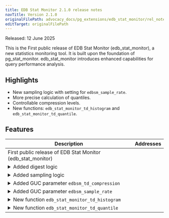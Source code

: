 ```yaml
---
title: EDB Stat Monitor 2.1.0 release notes
navTitle: Version 2.1.0
originalFilePath: advocacy_docs/pg_extensions/edb_stat_monitor/rel_notes/src/edb_stat_monitor_2.1.0.yml
editTarget: originalFilePath
---
```


Released: 12 June 2025

This is the First public release of EDB Stat Monitor (edb_stat_monitor), a new statistics monitoring tool. 
It is built upon the foundation of pg_stat_monitor. 
edb_stat_monitor introduces enhanced capabilities for query performance analysis.

## Highlights

- New sampling logic with setting for `edbsm_sample_rate`.
- More precise calculation of quantiles.
- Controllable compression levels.
- New functions: `edb_stat_monitor_td_histogram` and `edb_stat_monitor_td_quantile`.

## Features

<table class="table w-100"><thead><tr><th>Description</th><th width="10%">Addresses</th></tr></thead><tbody>
<tr><td>First public release of EDB Stat Monitor (edb_stat_monitor)</td><td></td></tr>
<tr><td><details><summary>Added digest logic</summary><hr/><p>The digest logic has been added to the collection of execution time data,
allowing for the calculation of more precise quantiles. This enhancement
improves the accuracy of query performance analysis by providing better
insights into execution time distribution.</p>
</details></td><td></td></tr>
<tr><td><details><summary>Added sampling logic</summary><hr/><p>Captures a subset of incoming queries. This provides a representative &quot;taste&quot; of system activity, offering crucial insights into performance and usage.</p>
</details></td><td></td></tr>
<tr><td><details><summary>Added GUC parameter <code>edbsm_td_compression</code></summary><hr/><p>A new GUC parameter, <code>edbsm_td_compression</code>, has been introduced to control the
compression level of the t-digest data structure. This allows users to
optimize the balance between memory usage and accuracy in execution time
quantile calculations.</p>
</details></td><td></td></tr>
<tr><td><details><summary>Added GUC parameter <code>edbsm_sample_rate</code></summary><hr/><p>The new GUC parameter <code>edbsm_sample_rate</code> has been added to control the
sampling rate for query execution statistics. This feature allows users to
adjust the frequency of data collection, enabling more efficient resource
usage while still capturing essential performance metrics.</p>
</details></td><td></td></tr>
<tr><td><details><summary>New function <code>edb_stat_monitor_td_histogram</code></summary><hr/><p>The new function <code>edb_stat_monitor_td_histogram</code> has been added to display
the t-digest histogram. This function provides a visual representation of
the execution time distribution, helping users to better understand query
performance patterns.</p>
</details></td><td></td></tr>
<tr><td><details><summary>New function <code>edb_stat_monitor_td_quantile</code></summary><hr/><p>The new function <code>edb_stat_monitor_td_quantile</code> has been introduced to
calculate percentiles using the t-digest algorithm. This function allows
users to obtain precise quantile values for execution times, enhancing
performance analysis capabilities.</p>
</details></td><td></td></tr>
</tbody></table>


